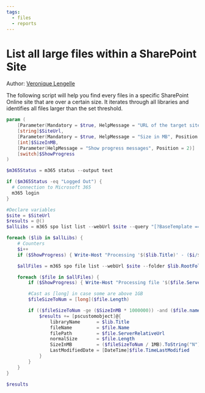 ```yaml
---
tags:
  - files
  - reports
---
```



# List all large files within a SharePoint Site

Author: [Veronique Lengelle](https://veronicageek.com/2019/get-files-bigger-50mb/)

The following script will help you find every files in a specific SharePoint Online site that are over a certain size. It iterates through all libraries and identifies all files larger than the set threshold.

<Tabs>
  <TabItem value="PowerShell">

  ```powershell
  param (
      [Parameter(Mandatory = $true, HelpMessage = "URL of the target site", Position = 0)]
      [string]$SiteUrl,
      [Parameter(Mandatory = $true, HelpMessage = "Size in MB", Position = 1)]
      [int]$SizeInMB,
      [Parameter(HelpMessage = "Show progress messages", Position = 2)]
      [switch]$ShowProgress
  )

  $m365Status = m365 status --output text

  if ($m365Status -eq "Logged Out") {
    # Connection to Microsoft 365
    m365 login
  }

  #Declare variables
  $site = $SiteUrl
  $results = @()
  $allLibs = m365 spo list list --webUrl $site --query "[?BaseTemplate == ``101``]" -o json | ConvertFrom-Json

  foreach ($lib in $allLibs) {
      # Counters
      $i++
      if ($ShowProgress) { Write-Host "Processing '$($lib.Title)' - ($i/$($allLibs.length))" }

      $allFiles = m365 spo file list --webUrl $site --folder $lib.RootFolder.ServerRelativeUrl --recursive -o json | ConvertFrom-Json

      foreach ($file in $allFiles) {
          if ($ShowProgress) { Write-Host "Processing file '$($file.ServerRelativeUrl)'" }

          #Cast as [long] in case some are above 1GB
          $fileSizeToNum = [long]($file.Length)

          if (($fileSizeToNum -ge ($SizeInMB * 1000000)) -and ($file.name -like "*.*")) {
              $results += [pscustomobject]@{
                  libraryName      = $lib.Title
                  fileName         = $file.Name
                  filePath         = $file.ServerRelativeUrl
                  normalSize       = $file.Length
                  SizeInMB         = ($fileSizeToNum / 1MB).ToString("N")
                  LastModifiedDate = [DateTime]$file.TimeLastModified
              }
          }
      }
  }

  $results
  ```

  </TabItem>
</Tabs>

